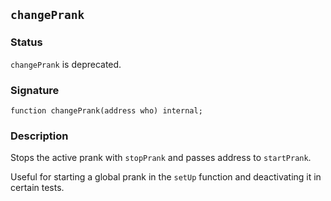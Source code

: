 ## `changePrank`

### Status

`changePrank` is deprecated.

### Signature

```solidity
function changePrank(address who) internal;
```

### Description

Stops the active prank with `stopPrank` and passes address to `startPrank`.  

Useful for starting a global prank in the `setUp` function and deactivating it in certain tests.